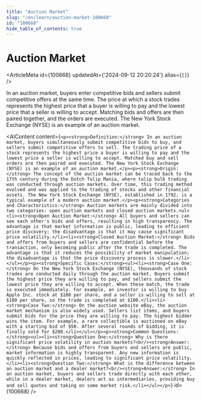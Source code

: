 ```yaml
---
title: "Auction Market"
slug: "/en/learn/auction-market-100668"
id: "100668"
hide_table_of_contents: true
---
```



# Auction Market

<ArticleMeta id={100668} updatedAt={'2024-09-12 20:20:24'} alias={`[]`} />
<div className='border-solid border-b border-t-0 my-4 border-[var(--ifm-color-gray-300)]' />

In an auction market, buyers enter competitive bids and sellers submit competitive offers at the same time. The price at which a stock trades represents the highest price that a buyer is willing to pay and the lowest price that a seller is willing to accept. Matching bids and offers are then paired together, and the orders are executed. The New York Stock Exchange (NYSE) is an example of an auction market.

<AIContent content={`<p><strong>Definition:</strong> In an auction market, buyers simultaneously submit competitive bids to buy, and sellers submit competitive offers to sell. The trading price of a stock represents the highest price a buyer is willing to pay and the lowest price a seller is willing to accept. Matched buy and sell orders are then paired and executed. The New York Stock Exchange (NYSE) is an example of an auction market.</p><p><strong>Origin:</strong> The concept of the auction market can be traced back to the 17th century during the Dutch Tulip Mania, where tulip bulb trading was conducted through auction markets. Over time, this trading method evolved and was applied to the trading of stocks and other financial assets. The New York Stock Exchange (NYSE), established in 1792, is a typical example of a modern auction market.</p><p><strong>Categories and Characteristics:</strong> Auction markets are mainly divided into two categories: open auction markets and closed auction markets.<ul><li><strong>Open Auction Market:</strong> All buyers and sellers can see each other's bids and offers, resulting in high transparency. The advantage is that market information is public, leading to efficient price discovery; the disadvantage is that it may cause significant price volatility.</li><li><strong>Closed Auction Market:</strong> Bids and offers from buyers and sellers are confidential before the transaction, only becoming public after the trade is completed. The advantage is that it reduces the possibility of market manipulation; the disadvantage is that the price discovery process is slower.</li></ul></p><p><strong>Specific Cases:</strong><ul><li><strong>Case One:</strong> On the New York Stock Exchange (NYSE), thousands of stock trades are conducted daily through the auction market. Buyers submit the highest price they are willing to pay, and sellers submit the lowest price they are willing to accept. When these match, the trade is executed immediately. For example, an investor is willing to buy Apple Inc. stock at $100 per share, and a seller is willing to sell at $100 per share, so the trade is completed at $100.</li><li><strong>Case Two:</strong> On the auction website eBay, the auction market mechanism is also widely used. Sellers list items, and buyers submit bids for the price they are willing to pay. The highest bidder wins the item. For example, a rare collectible is auctioned on eBay with a starting bid of $50. After several rounds of bidding, it is finally sold for $200.</li></ul></p><p><strong>Common Questions:</strong><ul><li><strong>Question One:</strong> Why is there significant price volatility in auction markets?<br/><strong>Answer:</strong> Because bids and offers from buyers and sellers are public, market information is highly transparent. Any new information is quickly reflected in prices, leading to significant price volatility.</li><li><strong>Question Two:</strong> What is the difference between an auction market and a dealer market?<br/><strong>Answer:</strong> In an auction market, buyers and sellers trade directly with each other, while in a dealer market, dealers act as intermediaries, providing buy and sell quotes and taking on some market risk.</li></ul></p>`} id={100668} />
